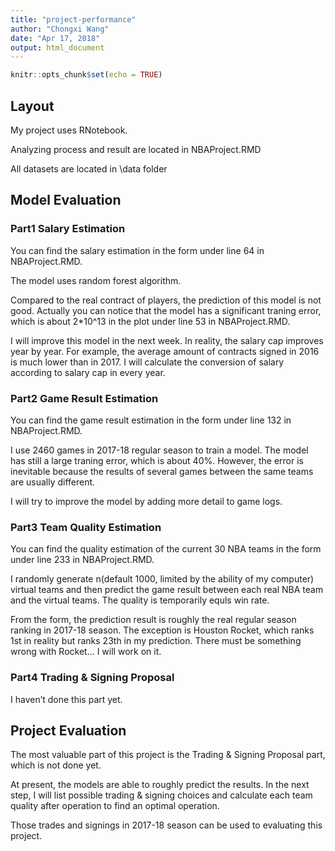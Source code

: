 ```yaml
---
title: "project-performance"
author: "Chongxi Wang"
date: "Apr 17, 2018"
output: html_document
---
```


```r
knitr::opts_chunk$set(echo = TRUE)
```

## Layout

My project uses RNotebook.

Analyzing process and result are located in NBAProject.RMD

All datasets are located in \\data folder


## Model Evaluation

### Part1 Salary Estimation

You can find the salary estimation in the form under line 64 in NBAProject.RMD.

The model uses random forest algorithm.

Compared to the real contract of players, the prediction of this model is not good. Actually you can notice that the model has a significant traning error, which is about 2*10^13 in the plot under line 53 in NBAProject.RMD. 

I will improve this model in the next week. In reality, the salary cap improves year by year. For example, the average amount of contracts signed in 2016 is much lower than in 2017. I will calculate the conversion of salary according to salary cap in every year.

### Part2 Game Result Estimation

You can find the game result estimation in the form under line 132 in NBAProject.RMD.

I use 2460 games in 2017-18 regular season to train a model. The model has still a large traning error, which is about 40%. However, the error is inevitable because the results of several games between the same teams are usually different.

I will try to improve the model by adding more detail to game logs.

### Part3 Team Quality Estimation

You can find the quality estimation of the current 30 NBA teams in the form under line 233 in NBAProject.RMD.

I randomly generate n(default 1000, limited by the ability of my computer) virtual teams and then predict the game result between each real NBA team and the virtual teams. The quality is temporarily equls win rate.

From the form, the prediction result is roughly the real regular season ranking in 2017-18 season. The exception is Houston Rocket, which ranks 1st in reality but ranks 23th in my prediction. There must be something wrong with Rocket... I will work on it.

### Part4 Trading & Signing Proposal

I haven't done this part yet.

## Project Evaluation

The most valuable part of this project is the Trading & Signing Proposal part, which is not done yet.

At present, the models are able to roughly predict the results. In the next step, I will list possible trading & signing choices and calculate each team quality after operation to find an optimal operation.

Those trades and signings in 2017-18 season can be used to evaluating this project.